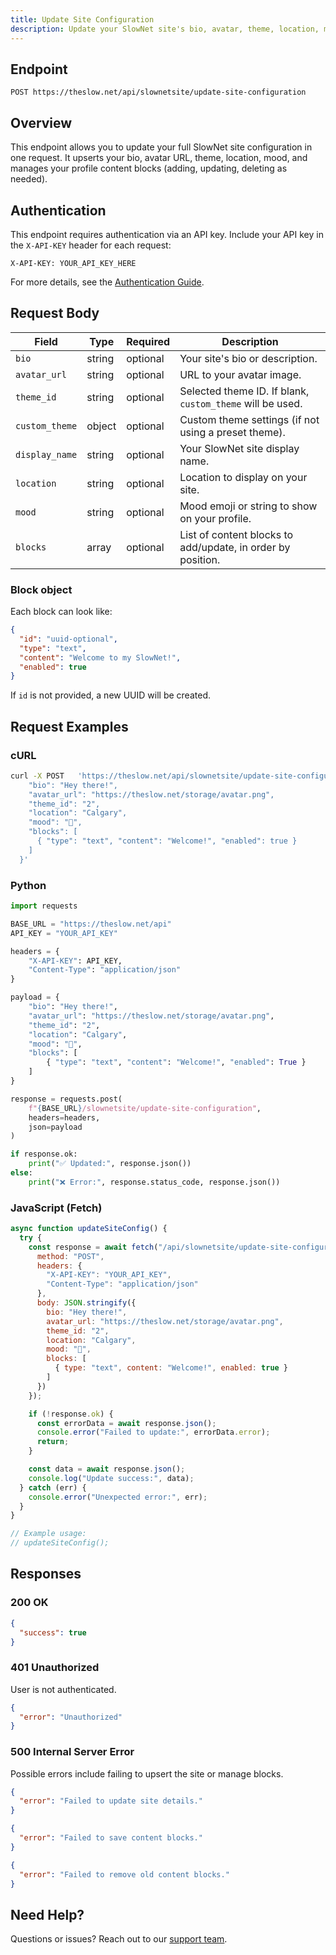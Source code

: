 ```yaml
---
title: Update Site Configuration
description: Update your SlowNet site's bio, avatar, theme, location, mood, and content blocks.
---
```


## Endpoint

```
POST https://theslow.net/api/slownetsite/update-site-configuration
```

## Overview

This endpoint allows you to update your full SlowNet site configuration in one request.
It upserts your bio, avatar URL, theme, location, mood, and manages your profile content blocks (adding, updating, deleting as needed).

## Authentication

This endpoint requires authentication via an API key.
Include your API key in the `X-API-KEY` header for each request:

```
X-API-KEY: YOUR_API_KEY_HERE
```

For more details, see the [Authentication Guide](../../authentication).

## Request Body

| Field          | Type    | Required | Description                                                  |
|----------------|---------|----------|--------------------------------------------------------------|
| `bio`          | string  | optional | Your site's bio or description.                              |
| `avatar_url`   | string  | optional | URL to your avatar image.                                    |
| `theme_id`     | string  | optional | Selected theme ID. If blank, `custom_theme` will be used.    |
| `custom_theme` | object  | optional | Custom theme settings (if not using a preset theme).         |
| `display_name` | string  | optional | Your SlowNet site display name.                              |
| `location`     | string  | optional | Location to display on your site.                            |
| `mood`         | string  | optional | Mood emoji or string to show on your profile.                |
| `blocks`       | array   | optional | List of content blocks to add/update, in order by position.  |

### Block object

Each block can look like:

```json
{
  "id": "uuid-optional",
  "type": "text",
  "content": "Welcome to my SlowNet!",
  "enabled": true
}
```

If `id` is not provided, a new UUID will be created.

## Request Examples

### cURL

```bash
curl -X POST   'https://theslow.net/api/slownetsite/update-site-configuration'   -H 'X-API-KEY: YOUR_API_KEY'   -H 'Content-Type: application/json'   -d '{
    "bio": "Hey there!",
    "avatar_url": "https://theslow.net/storage/avatar.png",
    "theme_id": "2",
    "location": "Calgary",
    "mood": "🌱",
    "blocks": [
      { "type": "text", "content": "Welcome!", "enabled": true }
    ]
  }'
```

### Python

```python
import requests

BASE_URL = "https://theslow.net/api"
API_KEY = "YOUR_API_KEY"

headers = {
    "X-API-KEY": API_KEY,
    "Content-Type": "application/json"
}

payload = {
    "bio": "Hey there!",
    "avatar_url": "https://theslow.net/storage/avatar.png",
    "theme_id": "2",
    "location": "Calgary",
    "mood": "🌱",
    "blocks": [
        { "type": "text", "content": "Welcome!", "enabled": True }
    ]
}

response = requests.post(
    f"{BASE_URL}/slownetsite/update-site-configuration",
    headers=headers,
    json=payload
)

if response.ok:
    print("✅ Updated:", response.json())
else:
    print("❌ Error:", response.status_code, response.json())
```

### JavaScript (Fetch)

```js
async function updateSiteConfig() {
  try {
    const response = await fetch("/api/slownetsite/update-site-configuration", {
      method: "POST",
      headers: {
        "X-API-KEY": "YOUR_API_KEY",
        "Content-Type": "application/json"
      },
      body: JSON.stringify({
        bio: "Hey there!",
        avatar_url: "https://theslow.net/storage/avatar.png",
        theme_id: "2",
        location: "Calgary",
        mood: "🌱",
        blocks: [
          { type: "text", content: "Welcome!", enabled: true }
        ]
      })
    });

    if (!response.ok) {
      const errorData = await response.json();
      console.error("Failed to update:", errorData.error);
      return;
    }

    const data = await response.json();
    console.log("Update success:", data);
  } catch (err) {
    console.error("Unexpected error:", err);
  }
}

// Example usage:
// updateSiteConfig();
```

## Responses

### 200 OK

```json
{
  "success": true
}
```

### 401 Unauthorized

User is not authenticated.

```json
{
  "error": "Unauthorized"
}
```

### 500 Internal Server Error

Possible errors include failing to upsert the site or manage blocks.

```json
{
  "error": "Failed to update site details."
}
```

```json
{
  "error": "Failed to save content blocks."
}
```

```json
{
  "error": "Failed to remove old content blocks."
}
```

## Need Help?

Questions or issues? Reach out to our [support team](https://theslow.net/dashboard#support).
